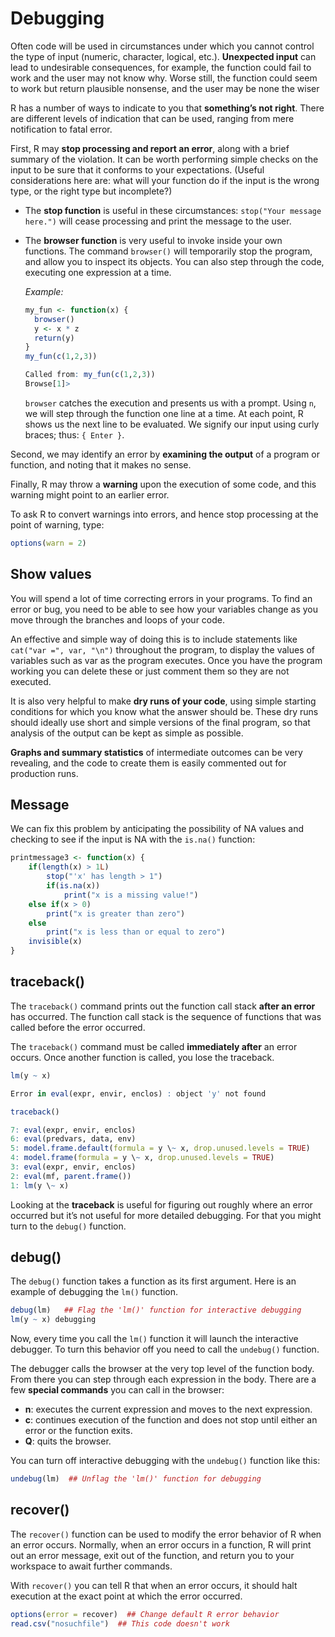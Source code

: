 # Debugging

Often code will be used in circumstances under which you cannot control the
type of input (numeric, character, logical, etc.). **Unexpected input** can lead
to undesirable consequences, for example, the function could fail to work and
the user may not know why. Worse still, the function could seem to work
but return plausible nonsense, and the user may be none the wiser

R has a number of ways to indicate to you that **something's not right**. There are different levels of indication that can be used, ranging from mere notification to fatal error.

First, R may **stop processing and report an error**, along with a brief summary of the violation. It can be worth performing simple checks on the input to be sure that it conforms to your expectations. (Useful considerations here are: what will your function do if the input is the wrong type, or the right type but incomplete?) 

-   The **stop function** is useful in these circumstances: `stop("Your message here.")` will cease processing and print the message to the user.

-   The **browser function** is very useful to invoke inside your own functions. The
command `browser()` will temporarily stop the program, and allow you to inspect
its objects. You can also step through the code, executing one expression
at a time.

    *Example:*
    
    ``` R
    my_fun <- function(x) {
      browser()
      y <- x * z
      return(y)
    }
    my_fun(c(1,2,3))
    ```
    ``` R
    Called from: my_fun(c(1,2,3))
    Browse[1]>
    ```
    `browser` catches the execution and presents us with a prompt. Using `n`, we
will step through the function one line at a time. At each point, R shows us
the next line to be evaluated. We signify our input using curly braces; thus:
`{ Enter }`.

Second, we may identify an error by **examining the output** of a program or function, and noting that it makes no sense. 

Finally, R may throw a **warning** upon the execution of some code, and this warning might point to an earlier error.

To ask R to convert warnings into errors, and hence stop processing at the point of warning, type:

``` r
options(warn = 2)
```

## Show values

You will spend a lot of time correcting errors in your programs. To find an error or bug, you need to be able to see how your variables change as you move through the branches and loops of your code.

An effective and simple way of doing this is to include statements like `cat("var =", var, "\n")` throughout the program, to display the values of variables such as var as the program executes. Once you have the program working you can delete these or just comment them so they are not executed.

It is also very helpful to make **dry runs of your code**, using simple starting conditions for which you know what the answer should be. These dry runs should ideally use short and simple versions of the final program, so that analysis of the output can be kept as simple as possible.

**Graphs and summary statistics** of intermediate outcomes can be very revealing, and the code to create them is easily commented out for production runs.

## Message

We can fix this problem by anticipating the possibility of NA values and checking to see if the input is NA with the `is.na()` function:

``` r
printmessage3 <- function(x) {
    if(length(x) > 1L)
        stop("'x' has length > 1")
        if(is.na(x))
            print("x is a missing value!")
    else if(x > 0) 
        print("x is greater than zero")
    else
        print("x is less than or equal to zero") 
    invisible(x)
}
```

## traceback()

The `traceback()` command prints out the function call stack **after an error** has occurred. The function call stack is the sequence of functions that was called before the error occurred.

The `traceback()` command must be called **immediately after** an error occurs. Once another function is called, you lose the traceback.

``` R
lm(y ~ x) 
```

``` R
Error in eval(expr, envir, enclos) : object 'y' not found
```

``` R
traceback() 
```
``` R
7: eval(expr, envir, enclos)
6: eval(predvars, data, env)
5: model.frame.default(formula = y \~ x, drop.unused.levels = TRUE)
4: model.frame(formula = y \~ x, drop.unused.levels = TRUE)
3: eval(expr, envir, enclos)
2: eval(mf, parent.frame())
1: lm(y \~ x)
```

Looking at the **traceback** is useful for figuring out roughly where an error occurred but it's not useful for more detailed debugging. For that you might turn to the `debug()` function.

## debug()

The `debug()` function takes a function as its first argument. Here is an example of debugging the `lm()` function.

``` r
debug(lm)   ## Flag the 'lm()' function for interactive debugging
lm(y ~ x) debugging
```

Now, every time you call the `lm()` function it will launch the interactive debugger. To turn this behavior off you need to call the `undebug()` function.

The debugger calls the browser at the very top level of the function body. From there you can step through each expression in the body. There are a few **special commands** you can call in the browser:

-   **n**: executes the current expression and moves to the next expression.
-   **c**: continues execution of the function and does not stop until either an error or the function exits.
-   **Q**: quits the browser.

You can turn off interactive debugging with the `undebug()` function like this:

``` r
undebug(lm)  ## Unflag the 'lm()' function for debugging
```

## recover()

The `recover()` function can be used to modify the error behavior of R when an error occurs. Normally, when an error occurs in a function, R will print out an error message, exit out of the function, and return you to your workspace to await further commands.

With `recover()` you can tell R that when an error occurs, it should halt execution at the exact point at which the error occurred.

``` r
options(error = recover)  ## Change default R error behavior
read.csv("nosuchfile")  ## This code doesn't work
```
